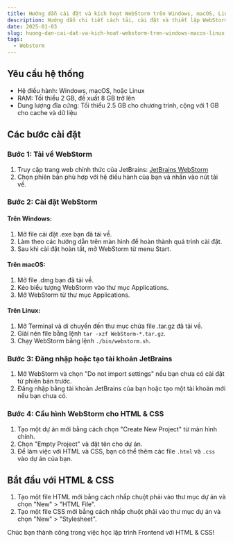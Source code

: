 ```yaml
---
title: Hướng dẫn cài đặt và kích hoạt WebStorm trên Windows, macOS, Linux
description: Hướng dẫn chi tiết cách tải, cài đặt và thiết lập WebStorm trên Windows, macOS và Linux. Cấu hình tối ưu giúp bạn lập trình nhanh và hiệu quả hơn!
date: 2025-01-03
slug: huong-dan-cai-dat-va-kich-hoat-webstorm-tren-windows-macos-linux
tags:
  - Webstorm
---
```


## Yêu cầu hệ thống

- Hệ điều hành: Windows, macOS, hoặc Linux
- RAM: Tối thiểu 2 GB, đề xuất 8 GB trở lên
- Dung lượng đĩa cứng: Tối thiểu 2.5 GB cho chương trình, cộng với 1 GB cho cache và dữ liệu

## Các bước cài đặt

### Bước 1: Tải về WebStorm

1. Truy cập trang web chính thức của JetBrains: [JetBrains WebStorm](https://www.jetbrains.com/webstorm/download/)
2. Chọn phiên bản phù hợp với hệ điều hành của bạn và nhấn vào nút tải về.

### Bước 2: Cài đặt WebStorm

#### Trên Windows:

1. Mở file cài đặt .exe bạn đã tải về.
2. Làm theo các hướng dẫn trên màn hình để hoàn thành quá trình cài đặt.
3. Sau khi cài đặt hoàn tất, mở WebStorm từ menu Start.

#### Trên macOS:

1. Mở file .dmg bạn đã tải về.
2. Kéo biểu tượng WebStorm vào thư mục Applications.
3. Mở WebStorm từ thư mục Applications.

#### Trên Linux:

1. Mở Terminal và di chuyển đến thư mục chứa file .tar.gz đã tải về.
2. Giải nén file bằng lệnh `tar -xzf WebStorm-*.tar.gz`.
3. Chạy WebStorm bằng lệnh `./bin/webstorm.sh`.

### Bước 3: Đăng nhập hoặc tạo tài khoản JetBrains

1. Mở WebStorm và chọn "Do not import settings" nếu bạn chưa có cài đặt từ phiên bản trước.
2. Đăng nhập bằng tài khoản JetBrains của bạn hoặc tạo một tài khoản mới nếu bạn chưa có.

### Bước 4: Cấu hình WebStorm cho HTML & CSS

1. Tạo một dự án mới bằng cách chọn "Create New Project" từ màn hình chính.
2. Chọn "Empty Project" và đặt tên cho dự án.
3. Để làm việc với HTML và CSS, bạn có thể thêm các file `.html` và `.css` vào dự án của bạn.

## Bắt đầu với HTML & CSS

1. Tạo một file HTML mới bằng cách nhấp chuột phải vào thư mục dự án và chọn "New" > "HTML File".
2. Tạo một file CSS mới bằng cách nhấp chuột phải vào thư mục dự án và chọn "New" > "Stylesheet".

Chúc bạn thành công trong việc học lập trình Frontend với HTML & CSS!
